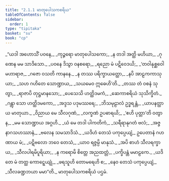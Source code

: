 ```yaml
---
title: "2.1.1 မာတုပေါသကစရိယ"
tableOfContents: false
sidebar:
  order: 1
type: "tipitaka"
basket: "su"
book: "cp"
---
```



<DynamicBreadcrumb />

<Division number="1" book="cp">

<Paragraph number="162" type="verses" book="cp">
_“ယဒါ အဟောသိံ ပဝနေ,_  
_ကုဉ္ဇရော မာတုပေါသကော;_  
_န တဒါ အတ္ထိ မဟိယာ,_  
_ဂုဏေန မမ သာဒိသော._  

</Paragraph>

</Division>
<Division number="2" book="cp">

<Paragraph number="163" type="verses" book="cp">
_ပဝနေ ဒိသွာ ဝနစရော,_  
_ရညော မံ ပဋိဝေဒယိ;_  
_‘တဝါနုစ္ဆဝေါ မဟာရာဇ,_  
_ဂဇော ဝသတိ ကာနနေ._  

</Paragraph>

</Division>
<Division number="3" book="cp">

<Paragraph number="164" type="verses" book="cp">
_န တဿ ပရိက္ခာယတ္ထော,_  
_နပိ အာဠကကာသုယာ;_  
_သဟ ဂဟိတေ သောဏ္ဍာယ,_  
_သယမေဝ ဣဓေဟိ’တိ._  

</Paragraph>

</Division>
<Division number="4" book="cp">

<Paragraph number="165" type="verses" book="cp">
_တဿ တံ ဝစနံ သုတွာ,_  
_ရာဇာပိ တုဋ္ဌမာနသော;_  
_ပေသေသိ ဟတ္ထိဒမကံ,_  
_ဆေကာစရိယံ သုသိက္ခိတံ._  

</Paragraph>

</Division>
<Division number="5" book="cp">

<Paragraph number="166" type="verses" book="cp">
_ဂန္တွာ သော ဟတ္ထိဒမကော,_  
_အဒ္ဒသ ပဒုမဿရေ;_  
_ဘိသမုဠာလံ ဥဒ္ဓရန္တံ,_  
_ယာပနတ္ထာယ မာတုယာ._  

</Paragraph>

</Division>
<Division number="6" book="cp">

<Paragraph number="167" type="verses" book="cp">
_ဝိညာယ မေ သီလဂုဏံ,_  
_လက္ခဏံ ဥပဓာရယိ;_  
_‘ဧဟိ ပုတ္တာ’တိ ဝတွာန,_  
_မမ သောဏ္ဍာယ အဂ္ဂဟိ._  

</Paragraph>

</Division>
<Division number="7" book="cp">

<Paragraph number="168" type="verses" book="cp">
_ယံ မေ တဒါ ပါကတိကံ,_  
_သရီရာနုဂတံ ဗလံ;_  
_အဇ္ဇ နာဂသဟဿာနံ,_  
_ဗလေန သမသာဒိသံ._  

</Paragraph>

</Division>
<Division number="8" book="cp">

<Paragraph number="169" type="verses" book="cp">
_ယဒိဟံ တေသံ ပကုပ္ပေယျံ,_  
ဥပေတာနံ ဂဟဏာယ မံ;_  
_ပဋိဗလော ဘဝေ တေသံ,_  
_ယာဝ ရဇ္ဇမ္ပိ မာနုသံ._  

</Paragraph>

</Division>
<Division number="9" book="cp">

<Paragraph number="170" type="verses" book="cp">
_အပိ စာဟံ သီလရက္ခာယ,_  
_သီလပါရမိပူရိယာ;_  
_န ကရောမိ စိတ္တေ အညထတ္တံ,_  
_ပက္ခိပန္တံ မမာဠကေ._  

</Paragraph>

</Division>
<Division number="10" book="cp">

<Paragraph number="171" type="verses" book="cp">
_ယဒိ တေ မံ တတ္ထ ကောဋ္ဋေယျုံ,_  
_ဖရသူဟိ တောမရေဟိ စ;_  
_နေဝ တေသံ ပကုပ္ပေယျံ,_  
_သီလခဏ္ဍဘယာ မမာ”တိ._  


</Paragraph>
</Division>

<Paragraph number="172" type="center" book="cp">
မာတုပေါသကစရိယံ ပဌမံ.
</Paragraph>